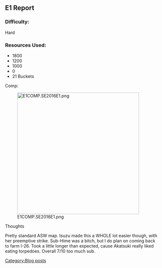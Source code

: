 ==E1 Report==

===Difficulty:===
Hard


===Resources Used:===
*1800{{Fuel}}
*1200{{Ammo}}
*1000{{Steel}}
*0{{Bauxite}}
*21 Buckets


Comp:

[[File:E1COMP.SE2016E1.png|thumb|left|400px]]









Thoughts

Pretty standard ASW map. Isuzu made this a WHOLE lot easier though, with her preemptive strike. Sub-Hime was a bitch, but I do plan on coming back to farm I-26. Took a little longer than expected, cause Akatsuki really liked eating torpedoes. Overall 7/10 too much sub.
[[Category:Blog posts]]